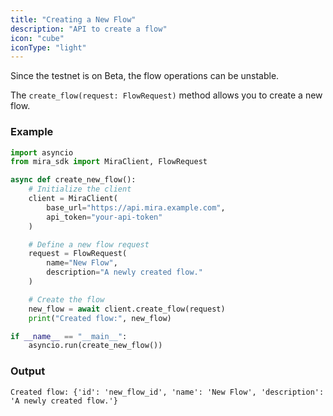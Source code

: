 ```yaml
---
title: "Creating a New Flow"
description: "API to create a flow"
icon: "cube"
iconType: "light"
---
```


<Note>Since the testnet is on Beta, the flow operations can be unstable.</Note>

The `create_flow(request: FlowRequest)` method allows you to create a new flow.

### Example

```python
import asyncio
from mira_sdk import MiraClient, FlowRequest

async def create_new_flow():
    # Initialize the client
    client = MiraClient(
        base_url="https://api.mira.example.com",
        api_token="your-api-token"
    )

    # Define a new flow request
    request = FlowRequest(
        name="New Flow",
        description="A newly created flow."
    )

    # Create the flow
    new_flow = await client.create_flow(request)
    print("Created flow:", new_flow)

if __name__ == "__main__":
    asyncio.run(create_new_flow())
```

### Output

```plaintext
Created flow: {'id': 'new_flow_id', 'name': 'New Flow', 'description': 'A newly created flow.'}
```
